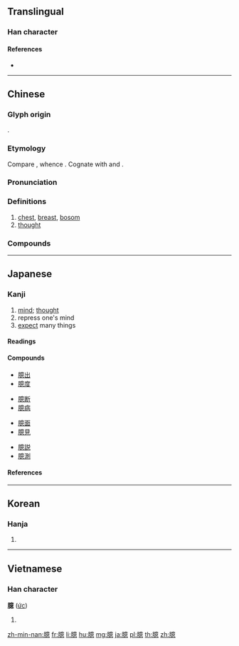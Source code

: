 {{character info/new}}
==Translingual==

===Han character===
{{Han char|rn=130|rad=肉|as=13|sn=17|four=70236|canj=BYTP}}

====References====
* {{Han ref|kx=0996.140|dkj=29951|dj=1447.160|hdz=32118.030|uh=81C6|ud=33222|bh=C172|bd=49522}}

----

==Chinese==
{{zh-forms}}

===Glyph origin===
{{Han etym}}
{{Han compound|肉|意|c1=s|c2=p|t1=body|ls=psc}}.

===Etymology===
Compare {{cog|tai-pro|*ʔɤkᴰ||chest}}, whence {{cog|th|อก}}. Cognate with {{och-l|意|mind}} and {{och-l|憶|to remember}}.

===Pronunciation===
{{zh-pron
|m=yì
|c=jik1
|h=pfs=
|md=
|mn=ioh
|w=2i
|mc=y
|oc=y
|cat=n
}}

===Definitions===
{{zh-hanzi}}

# [[chest]], [[breast]], [[bosom]]
# [[thought]]

===Compounds===
{{zh-der|臆想|臆想狂|臆想症|臆斷|臆測|臆度|臆造|臆見|傾吐胸臆|直抒胸臆|胸臆}}

----

==Japanese==

===Kanji===
{{ja-kanji|grade=c|rs=肉13}}

# [[mind]]; [[thought]]
# repress one's mind
# [[expect]] many things

====Readings====
{{ja-readings
|goon=[[おく]] (oku)
|kanon=[[よく]] (yoku)
|kun=[[おくする|おく・する]] ([[臆する]], okusuru), {{qualifier|rare}} [[むね]] (mune), {{qualifier|rare}} [[おもう]] (omou), {{qualifier|rare}} [[おぼえる]] (oboeru)
|nanori=[[ぞう]] (zō)
}}

====Compounds====
{{top4}}
* [[臆出]]
* [[臆度]]
{{mid4}}
* [[臆断]]
* [[臆病]]
{{mid4}}
* [[臆面]]
* [[臆見]]
{{mid4}}
* [[臆説]]
* [[臆測]]
{{bottom}}

====References====
{{ja-kref
|ku=1817
|shift=89AF
|jis=3231
|euc=B2B1
|skip=1-3-13
|freq=1324
|nelson=1780
|newnelson=2001
|halpern=765
|kld=530
|heisig=632
|tuttle=4k13.5
}}

----

==Korean==

===Hanja===
{{ko-hanja|hangeul=억|eumhun=|rv=eok|mr=ŏk|y=ek}}

# {{defn|lang=ko|sort=肉13}}

----

==Vietnamese==

===Han character===
'''臆''' ([[ức]])

# {{defn|vi}}

[[zh-min-nan:臆]]
[[fr:臆]]
[[li:臆]]
[[hu:臆]]
[[mg:臆]]
[[ja:臆]]
[[pl:臆]]
[[th:臆]]
[[zh:臆]]